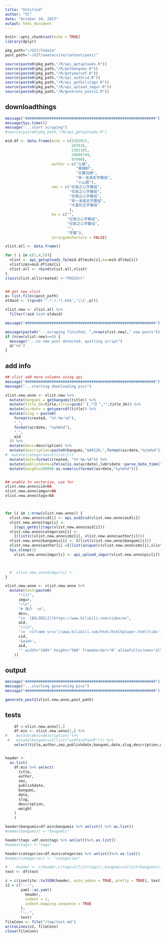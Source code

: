 ```yaml
---
title: "Untitled"
author: "TC"
date: "October 24, 2017"
output: html_document
---
```


```r
knitr::opts_chunk$set(echo = TRUE)
library(dplyr)

pkg_path="~/GIT/lhdata"
post_path="~/GIT/owaraisite/content/post/"

source(paste0(pkg_path,"/R/api_getuploads.R"))
source(paste0(pkg_path,"/R/getbangumi.R"))
source(paste0(pkg_path,"/R/getyearsdf.R"))
source(paste0(pkg_path,"/R/api_aid2cid.R"))
source(paste0(pkg_path,"/R/api_getbilitags.R"))
source(paste0(pkg_path,"/R/api_upload_imgur.R"))
source(paste0(pkg_path,"/R/generate_posts2.R"))

```

## downloadthings

```r
message("###########################################################")
message(Sys.time())
message("...start scraping")
#source(paste0(pkg_path,"/R/api_getuploads.R")

mid.df <- data.frame(mids = c(5382023,
                              207626,
                              2301165,
                              26666749,
                              97990),
                     author = c("九條",
                                "莱姆籽",
                                "天翼羽魂",
                                "来一发就走字幕组",
                                "小山君"),
                     zmz = c("伦敦之心字幕组",
                             "伦敦之心字幕组",
                             "伦敦之心字幕组",
                             "来一发就走字幕组",
                             "大喜利王字幕组"
                             ),
                     kw = c("",
                            "伦敦之心字幕组",
                            "伦敦之心字幕组",
                            "",
                            "字幕"),
                     stringsAsFactors = FALSE)

vlist.all <- data.frame()

for ( i in c(1,4,5)){
  vlist <- api_getuploads_fp(mid.df$mids[i],kw=mid.df$kw[i])
  vlist$zmz=mid.df$zmz[i]
  vlist.all <- rbind(vlist.all,vlist)
}
class(vlist.all$created) <-"POSIXct"


## get new vlist
p= list.files(post_path)
oldaid <- ((gsub('^.*-(.*).md$','\\1',p)))

vlist.new <- vlist.all %>% 
  filter(!aid %in% oldaid)

message("###########################################################")

message(paste0("...scraping finished, ",nrow(vlist.new)," new posts"))
if (nrow(vlist.new)==0) {
  message("...no new post detected, quitting script")
  q('no')
}

```

## add info

```r
## vlist add more columns using api
message("###########################################################")
message("...starting downloading pics")

vlist.new.anno <- vlist.new %>%
  mutate(bangumi = getbangumi(title)) %>%
  mutate(title_bk=title,title=gsub("【.*?】","",title_bk)) %>%
  mutate(airdate = getyearsdf(title)) %>%
  mutate(slug = paste0(
    format(created, "%Y-%m-%d"),
    "_",
    format(airdate, "%y%m%d"),
    "_",
    aid
  )) %>%
  mutate(desc=description) %>%
  mutate(description=paste0(bangumi,"&#8226;",format(airdate,"%y%m%d"))) %>%
#  mutate(categories=I(list()))
  mutate(date=format(created, "%Y-%m-%d")) %>%
  mutate(publishdate=ifelse(is.na(airdate),lubridate::parse_date_time("19000101",orders="Y-m-d"),format(airdate,"%Y-%m-%d"))) %>%
  mutate(weight=200000-as.numeric(format(airdate,"%y%m%d")))


## unable to vectorize, use for
vlist.new.anno$cid=NA
vlist.new.anno$imgur=NA
vlist.new.anno$tags=NA



for (i in 1:nrow(vlist.new.anno)) {
  vlist.new.anno$cid[i] <- api_aid2cid(vlist.new.anno$aid[i])
  vlist.new.anno$tags[i] <-
    I(api_getbilitags(vlist.new.anno$aid[i]))
  vlist.new.anno$categories[i] <-
    I(list(c(vlist.new.anno$zmz[i], vlist.new.anno$author[i])))
  vlist.new.anno$bangumis[i] <- I(list(vlist.new.anno$bangumi[i]))
  vlist.new.anno$author[i] =I(list(unique(c(vlist.new.anno$zmz[i],vlist.new.anno$author[i]))))
  Sys.sleep(1)
    vlist.new.anno$imgur[i] <- api_upload_imgur(vlist.new.anno$pic[i])


  
  #  vlist.new.anno$imgur[i] <-
}

vlist.new.anno <- vlist.new.anno %>%
  mutate(text=paste0(
      "![](",
      imgur,
      ")\n",
      "# 简介  \n",
      desc,
      "\n  [BILIBILI](https://www.bilibili.com/video/av",
      aid,
      "/)\n",
      '\n  <iframe src="//www.bilibili.com/html/html5player.html?cid=',
      cid,
      '&aid=',
      aid,
      '" width="100%" height="500" frameborder="0" allowfullscreen="allowfullscreen"></iframe>'
    ))


```

## output

```r
message("###########################################################")
message("...starting generating pics")
message("###########################################################")

generate_post2(vlist.new.anno,post_path)
```



## tests


```r
    df <-vlist.new.anno[1,]
    df.min <- vlist.new.anno[1,] %>%
#    mutate(desc=description) %>%
 #   mutate(bangumis=I(list("asdfasdfasdf"))) %>%
    select(title,author,zmz,publishdate,bangumi,date,slug,description,weight,categories,tags,bangumis)


header <-
  as.list(
    df.min %>% select(
      title,
      author,
      zmz,
      publishdate,
      bangumi,
      date,
      slug,
      description,
      weight
    ) 
    )

header$bangumis=df.min$bangumis %>% unlist() %>% as.list()
#names(bangumis) <-"bangumis"

header$tags =df.min$tags %>% unlist()%>% as.list()
#names(tags) <-"tags"

header$categories=df.min$categories %>% unlist()%>% as.list()
#names(categories) <- "categories"

#    header <- c(header,c(tags=I(list(tags)),bangumis=I(list(bangumis)),categories=I(list(categories))))
text <- df$text

z = c(jsonlite::toJSON(header, auto_unbox = TRUE, pretty = TRUE), text)
z2 = c("---",
       yaml::as.yaml(
         header,
         indent = 2,
         indent.mapping.sequence = TRUE
       ),
       "---",
       text)
fileConn <- file("/tmp/test.md")
writeLines(z2, fileConn)
close(fileConn)

```







